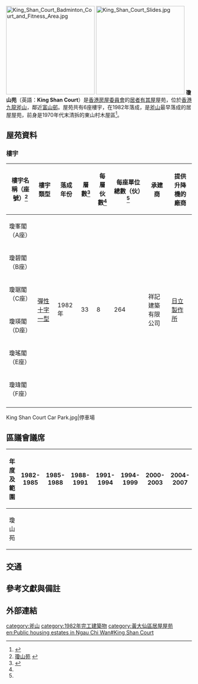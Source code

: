 {{HKPublicHousing |
| housename = 瓊山苑
| authority =
| photo = King Shan Court (daylight version).jpg
| phototitle = 
| district = 黃大仙區
| type = 3
| year = 1982年
| period =二甲及二乙
| blocknumber = 6
| rentalflats = 
| flatsize = 409 - 560
| household = 1584
| auth = 
| website =
}}
[[File:King_Shan_Court_Badminton_Court_and_Fitness_Area.jpg|240px]]
[[File:King_Shan_Court_Slides.jpg|240px]]
'''瓊山苑'''（英語：'''King Shan Court'''）是[[香港房屋委員會|香港房屋委員會]]的[[居者有其屋|居者有其屋]]屋苑，位於[[香港|香港]][[九龍|九龍]][[斧山|斧山]]，鄰近[[富山邨|富山邨]]。屋苑共有6座樓宇，在1982年落成，是[[斧山|斧山]]最早落成的居屋屋苑，前身是1970年代末清拆的東山村木屋區<ref>{{Cite web|title=東山村被迫遷廠戶不平鳴三家村無水又無電廠商搬入如何經營九龍東區廠商會反對當局不合理安置|url=https://mmis.hkpl.gov.hk/coverpage/-/coverpage/view?_coverpage_WAR_mmisportalportlet_hsf=%E6%9D%B1%E5%B1%B1%E6%9D%91&p_r_p_-1078056564_c=QF757YsWv59H%2FuxqfBwEJESa20n%2B1e5y&_coverpage_WAR_mmisportalportlet_o=15&_coverpage_WAR_mmisportalportlet_actual_q=%28%20%28%20allTermsMandatory%3A%28true%29%20OR+all_dc.title%3A%28%E6%9D%B1%E5%B1%B1%E6%9D%91%29%20OR+all_dc.creator%3A%28%E6%9D%B1%E5%B1%B1%E6%9D%91%29%20OR+all_dc.contributor%3A%28%E6%9D%B1%E5%B1%B1%E6%9D%91%29%20OR+all_dc.subject%3A%28%E6%9D%B1%E5%B1%B1%E6%9D%91%29%20OR+fulltext%3A%28%E6%9D%B1%E5%B1%B1%E6%9D%91%29%20OR+all_dc.description%3A%28%E6%9D%B1%E5%B1%B1%E6%9D%91%29%20%29%20%29&_coverpage_WAR_mmisportalportlet_sort_field=score&_coverpage_WAR_mmisportalportlet_sort_order=desc|author=大公報|date=1979-04-07}}</ref>。

== 屋苑資料 ==

=== 樓宇 ===
{| class="wikitable" style="text-align: center;"
! 樓宇名稱（座號）<ref>[http://www.housingauthority.gov.hk/b5/interactivemap/court/0,,3-347-12_5507,00.html 瓊山苑] {{webarchive|url=https://web.archive.org/web/20111117080840/http://www.housingauthority.gov.hk/b5/interactivemap/court/0%2C%2C3-347-12_5507%2C00.html |date=2011-11-17 }}</ref> !! 樓宇類型 !! 落成年份
!層數<ref name=":1">{{Cite web|title=中原數據 - 九龍灣/牛池灣 瓊山苑 的全部期數|url=http://hk.centadata.com/basicinfo.aspx?type=2&code=UFOQQRUERF&ref=CD2_Detail|author=中原地產|access-date=2021-05-15|archive-date=2021-05-15|archive-url=https://web.archive.org/web/20210515201214/http://hk.centadata.com/basicinfo.aspx?type=2&code=UFOQQRUERF&ref=CD2_Detail|dead-url=no}}</ref>
!每層伙數<ref name=":1" />
!每座單位總數（伙）<ref name=":1" />
!承建商
!提供升降機的廠商
|-
| 瓊峯閣（A座）
| rowspan="6" | [[彈性十字型大廈|彈性十字一型]]
| rowspan="6" | 1982年
| rowspan="6" |33
| rowspan="6" |8
| rowspan="6" |264
| rowspan="6" |祥記建築有限公司
| rowspan="6" |[[日立製作所|日立製作所]]
|-
| 瓊碧閣（B座）
|-
| 瓊琚閣（C座）
|-
| 瓊瑛閣（D座）
|-
| 瓊瑤閣（E座）
|-
| 瓊瑋閣（F座）
|-
|}
<gallery>
King Shan Court Car Park.jpg|停車場
</gallery>

==區議會議席==
{| class=wikitable
!年度及範圍!!1982-1985!!1985-1988!!1988-1991!!1991-1994!!1994-1999!!2000-2003!!2004-2007!!2008-2011!!2012-2015!!2016-2019!!2020-2023
|-
|瓊山苑||colspan=3|{{centre|慈雲山東}}||colspan=8|{{centre|[[瓊富|瓊富]]}}
|}

==交通==
{{main|斧山#交通}}

== 參考文獻與備註 ==
{{reflist|2}}
{{noteFoot}}
==外部連結==

{{黃大仙區居屋屋苑}}
{{DEFAULTSORT:king shan court}}
[[category:斧山|category:斧山]]
[[category:1982年完工建築物|category:1982年完工建築物]]
[[category:黃大仙區居屋屋苑|category:黃大仙區居屋屋苑]]
[[en:Public_housing_estates_in_Ngau_Chi_Wan#King_Shan_Court|en:Public housing estates in Ngau Chi Wan#King Shan Court]]